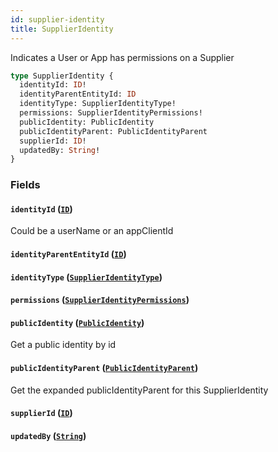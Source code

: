 ```yaml
---
id: supplier-identity
title: SupplierIdentity
---
```



Indicates a User or App has permissions on a Supplier


```graphql
type SupplierIdentity {
  identityId: ID!
  identityParentEntityId: ID
  identityType: SupplierIdentityType!
  permissions: SupplierIdentityPermissions!
  publicIdentity: PublicIdentity
  publicIdentityParent: PublicIdentityParent
  supplierId: ID!
  updatedBy: String!
}
```


### Fields

#### `identityId` ([`ID`](/developers/supplier-apis/supply-api/graphql/reference/scalars/id))

Could be a userName or an appClientId


#### `identityParentEntityId` ([`ID`](/developers/supplier-apis/supply-api/graphql/reference/scalars/id))




#### `identityType` ([`SupplierIdentityType`](/developers/supplier-apis/supply-api/graphql/reference/enums/supplier-identity-type))




#### `permissions` ([`SupplierIdentityPermissions`](/developers/supplier-apis/supply-api/graphql/reference/objects/supplier-identity-permissions))




#### `publicIdentity` ([`PublicIdentity`](/developers/supplier-apis/supply-api/graphql/reference/objects/public-identity))

Get a public identity by id


#### `publicIdentityParent` ([`PublicIdentityParent`](/developers/supplier-apis/supply-api/graphql/reference/unions/public-identity-parent))

Get the expanded publicIdentityParent for this SupplierIdentity


#### `supplierId` ([`ID`](/developers/supplier-apis/supply-api/graphql/reference/scalars/id))




#### `updatedBy` ([`String`](/developers/supplier-apis/supply-api/graphql/reference/scalars/string))






